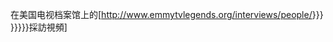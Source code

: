<includeonly>在美国电视档案馆上的[http://www.emmytvlegends.org/interviews/people/{{Trim|{{{1|{{{id}}}}}}}} {{{2|{{{name|{{PAGENAMEBASE}}}}}}}}採訪視頻]</includeonly><noinclude>{{Documentation}}</noinclude>